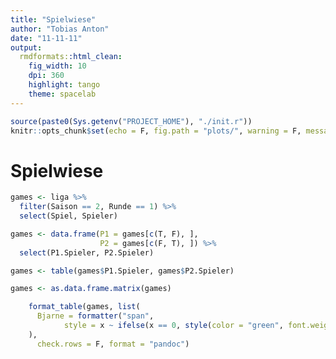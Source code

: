 ```yaml
---
title: "Spielwiese"
author: "Tobias Anton"
date: "11-11-11"
output:
  rmdformats::html_clean:
    fig_width: 10
    dpi: 360
    highlight: tango
    theme: spacelab
---
```


```r
source(paste0(Sys.getenv("PROJECT_HOME"), "./init.r"))
knitr::opts_chunk$set(echo = F, fig.path = "plots/", warning = F, message = F)
```

# Spielwiese

```r
games <- liga %>% 
  filter(Saison == 2, Runde == 1) %>% 
  select(Spiel, Spieler)

games <- data.frame(P1 = games[c(T, F), ],
                    P2 = games[c(F, T), ]) %>% 
  select(P1.Spieler, P2.Spieler)

games <- table(games$P1.Spieler, games$P2.Spieler)

games <- as.data.frame.matrix(games)

    format_table(games, list(
      Bjarne = formatter("span", 
            style = x ~ ifelse(x == 0, style(color = "green", font.weight = "bold"), NA))
    ),
      check.rows = F, format = "pandoc")
```

